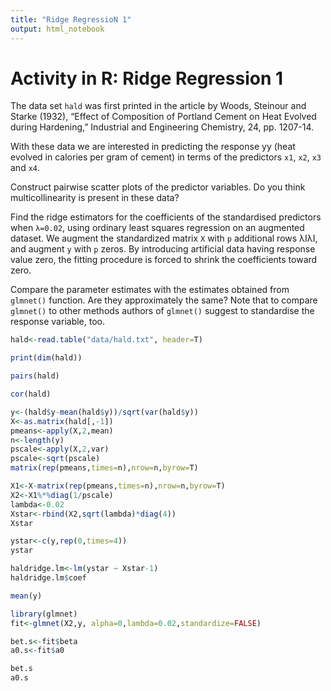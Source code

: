 ```yaml
---
title: "Ridge RegressioN 1"
output: html_notebook
---
```


# Activity in R: Ridge Regression 1
The data set `hald` was first printed in the article by Woods, Steinour and Starke (1932), "Effect of Composition of Portland Cement on Heat Evolved during Hardening," Industrial and Engineering Chemistry, 24, pp. 1207-14.

With these data we are interested in predicting the response yy (heat
evolved in calories per gram of cement) in terms of the predictors `x1`, `x2`, `x3` and `x4`.

Construct pairwise scatter plots of the predictor variables. Do you think multicollinearity is present in these data?

Find the ridge estimators for the coefficients of the standardised predictors when `λ=0.02`, using ordinary least squares regression on an augmented dataset. We augment the standardized matrix `X` with `p` additional rows λIλI, and augment `y` with `p` zeros. By introducing artificial data having response value zero, the fitting procedure is forced to shrink the coefficients toward zero.

Compare the parameter estimates with the estimates obtained from `glmnet()` function. Are they approximately the same? Note that to compare `glmnet()` to other methods authors of `glmnet()` suggest to standardise the response variable, too.


```r
hald<-read.table("data/hald.txt", header=T)
```
```r
print(dim(hald))
```


```r
pairs(hald)
```


```r
cor(hald)
```


```r
y<-(hald$y-mean(hald$y))/sqrt(var(hald$y))
X<-as.matrix(hald[,-1])
pmeans<-apply(X,2,mean)
n<-length(y)
pscale<-apply(X,2,var)
pscale<-sqrt(pscale)
matrix(rep(pmeans,times=n),nrow=n,byrow=T)
```


```r
X1<-X-matrix(rep(pmeans,times=n),nrow=n,byrow=T)
X2<-X1%*%diag(1/pscale)
lambda<-0.02
Xstar<-rbind(X2,sqrt(lambda)*diag(4))
Xstar
```
```r
ystar<-c(y,rep(0,times=4))
ystar
```

```r
haldridge.lm<-lm(ystar ~ Xstar-1)
haldridge.lm$coef
```
```r
mean(y)
```

```r
library(glmnet)
fit<-glmnet(X2,y, alpha=0,lambda=0.02,standardize=FALSE)

bet.s<-fit$beta
a0.s<-fit$a0

bet.s
a0.s
```

